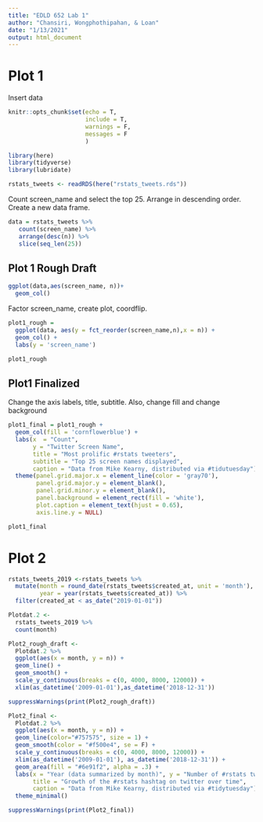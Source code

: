 ```yaml
---
title: "EDLD 652 Lab 1"
author: "Chansiri, Wongphothipahan, & Loan"
date: "1/13/2021"
output: html_document
---
```


# Plot 1

Insert data
```r
knitr::opts_chunk$set(echo = T, 
                      include = T, 
                      warnings = F, 
                      messages = F
                      )

library(here)
library(tidyverse)
library(lubridate)
```

```r
rstats_tweets <- readRDS(here("rstats_tweets.rds"))
```

Count screen_name and select the top 25. Arrange in descending order. Create a new data frame.

```r
data = rstats_tweets %>% 
   count(screen_name) %>%
   arrange(desc(n)) %>% 
   slice(seq_len(25))
```

## Plot 1 Rough Draft

```r
ggplot(data,aes(screen_name, n))+
  geom_col()
```


Factor screen_name, create plot, coordflip.

```r
plot1_rough = 
  ggplot(data, aes(y = fct_reorder(screen_name,n),x = n)) + 
  geom_col() + 
  labs(y = 'screen_name') 
```

```r
plot1_rough
```


## Plot1 Finalized

Change the axis labels, title, subtitle. Also, change fill and change background

```r
plot1_final = plot1_rough + 
  geom_col(fill = 'cornflowerblue') +
  labs(x  = "Count", 
       y = "Twitter Screen Name", 
       title = "Most prolific #rstats tweeters", 
       subtitle = "Top 25 screen names displayed", 
       caption = "Data from Mike Kearny, distributed via #tidutuesday") +
  theme(panel.grid.major.x = element_line(color = 'gray70'),
        panel.grid.major.y = element_blank(),
        panel.grid.minor.y = element_blank(),
        panel.background = element_rect(fill = 'white'),
        plot.caption = element_text(hjust = 0.65),
        axis.line.y = NULL)
```

```r
plot1_final
```

# Plot 2 

```r
rstats_tweets_2019 <-rstats_tweets %>% 
  mutate(month = round_date(rstats_tweets$created_at, unit = 'month'),
         year = year(rstats_tweets$created_at)) %>% 
  filter(created_at < as_date("2019-01-01"))

Plotdat.2 <- 
  rstats_tweets_2019 %>% 
  count(month)
```

```r
Plot2_rough_draft <- 
  Plotdat.2 %>% 
  ggplot(aes(x = month, y = n)) + 
  geom_line() + 
  geom_smooth() + 
  scale_y_continuous(breaks = c(0, 4000, 8000, 12000)) + 
  xlim(as_datetime('2009-01-01'),as_datetime('2018-12-31')) 
```
```r
suppressWarnings(print(Plot2_rough_draft))
```

```r
Plot2_final <- 
  Plotdat.2 %>% 
  ggplot(aes(x = month, y = n)) + 
  geom_line(color="#757575", size = 1) + 
  geom_smooth(color = "#f500e4", se = F) + 
  scale_y_continuous(breaks = c(0, 4000, 8000, 12000)) + 
  xlim(as_datetime('2009-01-01'), as_datetime('2018-12-31')) +
  geom_area(fill = "#6e91f2", alpha = .3) + 
  labs(x = "Year (data summarized by month)", y = "Number of #rstats tweets", 
       title = "Growth of the #rstats hashtag on twitter over time", 
       caption = "Data from Mike Kearny, distributed via #tidytuesday") + 
  theme_minimal()
```

```r
suppressWarnings(print(Plot2_final))
```





